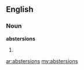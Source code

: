 ==English==

===Noun===
'''abstersions'''

# {{plural of|abstersion}}

[[ar:abstersions]]
[[my:abstersions]]